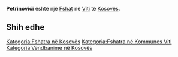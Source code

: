 {{Fshat në Kosovës
 | Emri                = Petrinovići
| srp_N_name = Petrinovići
| srp_N_FULL_NAME_RO = Petrinovići
| srp_N_FULL_NAME_ND_RO = Petrinovici
| srp_N_SORT_NAME_RG = PETRINOVICI
| srp_N_FULL_NAME_RG = Petrinovići
| srp_N_FULL_NAME_ND_RG = Petrinovici

 | Emri (Rasa dhanore) = 
 | Figura              = 
 | Shteti              = Kosovo
 | Komuna              = Viti
 | Kodi postar         = 
 | Sipërfaqja          = 

 | Popullsia           = 

 | Regj. i popullsisë  = 
 | Dend. e popullsisë  = 
 | Faqja zyrtare       = 
 <!--- Koordinatat ----> 
 | Gjerësia            = 42.289444
 | Gjatësia            = 21.440833
 | Lartësia            = 
}}
'''Petrinovići''' është një [[Fshat]] në [[Viti]] të [[Kosovës]].

<!-- == Gjeografia == -->
<!-- == Historia == -->
<!-- == Demografia == -->
== Shih edhe ==
{{Komuna Viti}}
{{Kosovo-Administrata-Cung}}

[[Kategoria:Fshatra në Kosovës]]
[[Kategoria:Fshatra në Kommunes Viti]]
[[Kategoria:Vendbanime në Kosovës]]